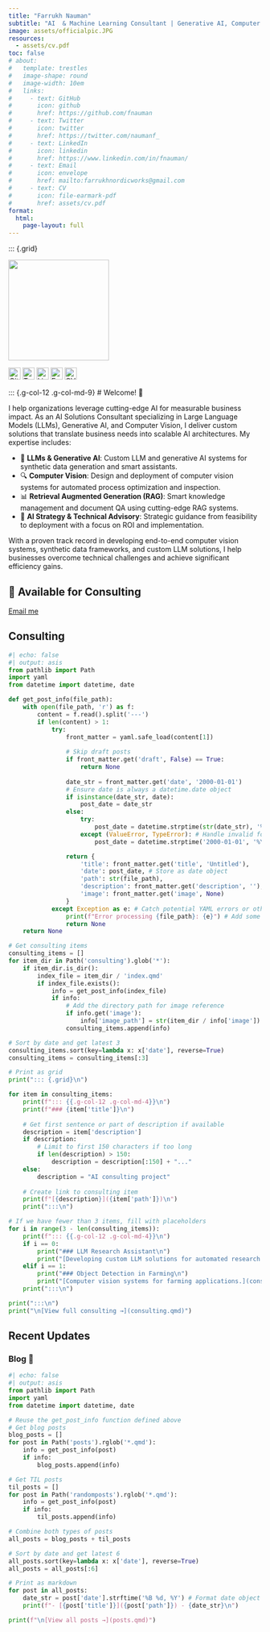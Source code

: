 ```yaml
---
title: "Farrukh Nauman" 
subtitle: "AI  & Machine Learning Consultant | Generative AI, Computer Vision & LLMs | PhD"
image: assets/officialpic.JPG
resources: 
  - assets/cv.pdf
toc: false
# about: 
#   template: trestles
#   image-shape: round
#   image-width: 10em
#   links:
#     - text: GitHub
#       icon: github
#       href: https://github.com/fnauman
#     - text: Twitter
#       icon: twitter
#       href: https://twitter.com/naumanf_
#     - text: LinkedIn
#       icon: linkedin
#       href: https://www.linkedin.com/in/fnauman/
#     - text: Email
#       icon: envelope
#       href: mailto:farrukhnordicworks@gmail.com
#     - text: CV
#       icon: file-earmark-pdf
#       href: assets/cv.pdf
format: 
  html: 
    page-layout: full
---
```


::: {.grid}

::: {.g-col-12 .g-col-md-3 .text-center}
![](assets/officialpic.JPG){.rounded-circle width=200px}

::: {.d-flex .justify-content-center .gap-3 .mt-3}
[![GitHub](https://raw.githubusercontent.com/FortAwesome/Font-Awesome/6.x/svgs/brands/github.svg){width=24px title="GitHub" .social-icon}](https://github.com/fnauman)
[![Twitter](https://raw.githubusercontent.com/FortAwesome/Font-Awesome/6.x/svgs/brands/twitter.svg){width=24px title="Twitter" .social-icon}](https://twitter.com/naumanf_)
[![LinkedIn](https://raw.githubusercontent.com/FortAwesome/Font-Awesome/6.x/svgs/brands/linkedin.svg){width=24px title="LinkedIn" .social-icon}](https://www.linkedin.com/in/fnauman/)
[![Email](https://raw.githubusercontent.com/FortAwesome/Font-Awesome/6.x/svgs/regular/envelope.svg){width=24px title="Email" .social-icon}](mailto:farrukhnordicworks@gmail.com)
[![CV](https://raw.githubusercontent.com/FortAwesome/Font-Awesome/6.x/svgs/regular/file-pdf.svg){width=24px title="Download CV" .social-icon}](assets/cv.pdf)
:::
:::


::: {.g-col-12 .g-col-md-9}
# Welcome! 👋

I help organizations leverage cutting-edge AI for measurable business impact. As an AI Solutions Consultant specializing in Large Language Models (LLMs), Generative AI, and Computer Vision, I deliver custom solutions that translate business needs into scalable AI architectures. My expertise includes:

- 🤖 **LLMs & Generative AI**: Custom LLM and generative AI systems for synthetic data generation and smart assistants.
- 🔍 **Computer Vision**: Design and deployment of computer vision systems for automated process optimization and inspection.
- 📊 **Retrieval Augmented Generation (RAG)**: Smart knowledge management and document QA using cutting-edge RAG systems.
- 💼 **AI Strategy & Technical Advisory**: Strategic guidance from feasibility to deployment with a focus on ROI and implementation.

With a proven track record in developing end-to-end computer vision systems, synthetic data frameworks, and custom LLM solutions, I help businesses overcome technical challenges and achieve significant efficiency gains.

::: {.callout-note appearance="simple"}
## 🤝 Available for Consulting
::: {.d-flex .gap-2 .mt-3}
<!-- [Schedule a consultation]{.btn .btn-primary} -->
<!-- Google Calendar Appointment Scheduling begin -->
<link href="https://calendar.google.com/calendar/scheduling-button-script.css" rel="stylesheet">
<script src="https://calendar.google.com/calendar/scheduling-button-script.js" async></script>
<script>
(function() {
  var target = document.currentScript;
  window.addEventListener('load', function() {
    calendar.schedulingButton.load({
      url: 'https://calendar.google.com/calendar/appointments/schedules/AcZssZ0xjpTUuITjAslR7WIdraRXZtoKunaB6T2a4CDnuELUAxjFiVx0LMelvbUOQcORHkONM6wbW-oV?gv=true',
      color: '#039BE5',
      label: 'Book an appointment',
      target,
    });
  });
})();
</script>
<!-- end Google Calendar Appointment Scheduling -->
[Email me](mailto:farrukhnordicworks@gmail.com){.btn .btn-outline-primary}
:::
:::

## Consulting {.mt-4}

```python
#| echo: false
#| output: asis
from pathlib import Path
import yaml
from datetime import datetime, date

def get_post_info(file_path):
    with open(file_path, 'r') as f:
        content = f.read().split('---')
        if len(content) > 1:
            try:
                front_matter = yaml.safe_load(content[1])
                
                # Skip draft posts
                if front_matter.get('draft', False) == True:
                    return None
                    
                date_str = front_matter.get('date', '2000-01-01')
                # Ensure date is always a datetime.date object
                if isinstance(date_str, date):
                    post_date = date_str
                else:
                    try:
                        post_date = datetime.strptime(str(date_str), '%Y-%m-%d').date()
                    except (ValueError, TypeError): # Handle invalid format or type
                        post_date = datetime.strptime('2000-01-01', '%Y-%m-%d').date()

                return {
                    'title': front_matter.get('title', 'Untitled'),
                    'date': post_date, # Store as date object
                    'path': str(file_path),
                    'description': front_matter.get('description', ''),
                    'image': front_matter.get('image', None)
                }
            except Exception as e: # Catch potential YAML errors or others
                print(f"Error processing {file_path}: {e}") # Add some logging
                return None
    return None

# Get consulting items
consulting_items = []
for item_dir in Path('consulting').glob('*'):
    if item_dir.is_dir():
        index_file = item_dir / 'index.qmd'
        if index_file.exists():
            info = get_post_info(index_file)
            if info:
                # Add the directory path for image reference
                if info.get('image'):
                    info['image_path'] = str(item_dir / info['image'])
                consulting_items.append(info)

# Sort by date and get latest 3
consulting_items.sort(key=lambda x: x['date'], reverse=True)
consulting_items = consulting_items[:3]

# Print as grid
print("::: {.grid}\n")

for item in consulting_items:
    print(f"::: {{.g-col-12 .g-col-md-4}}\n")
    print(f"### {item['title']}\n")
    
    # Get first sentence or part of description if available
    description = item['description']
    if description:
        # Limit to first 150 characters if too long
        if len(description) > 150:
            description = description[:150] + "..."
    else:
        description = "AI consulting project"
    
    # Create link to consulting item
    print(f"[{description}]({item['path']})\n")
    print(":::\n")

# If we have fewer than 3 items, fill with placeholders
for i in range(3 - len(consulting_items)):
    print(f"::: {{.g-col-12 .g-col-md-4}}\n")
    if i == 0:
        print("### LLM Research Assistant\n")
        print("[Developing custom LLM solutions for automated research report generation and analysis.](consulting.qmd)\n")
    elif i == 1:
        print("### Object Detection in Farming\n")
        print("[Computer vision systems for farming applications.](consulting.qmd)\n")
    print(":::\n")

print(":::\n")
print("\n[View full consulting →](consulting.qmd)")
```

## Recent Updates

::: {.grid}

::: {.g-col-12}
### Blog 📝

```python
#| echo: false
#| output: asis
from pathlib import Path
import yaml
from datetime import datetime, date

# Reuse the get_post_info function defined above
# Get blog posts
blog_posts = []
for post in Path('posts').rglob('*.qmd'):
    info = get_post_info(post)
    if info:
        blog_posts.append(info)

# Get TIL posts
til_posts = []
for post in Path('randomposts').rglob('*.qmd'):
    info = get_post_info(post)
    if info:
        til_posts.append(info)

# Combine both types of posts
all_posts = blog_posts + til_posts

# Sort by date and get latest 6
all_posts.sort(key=lambda x: x['date'], reverse=True)
all_posts = all_posts[:6]

# Print as markdown
for post in all_posts:
    date_str = post['date'].strftime('%B %d, %Y') # Format date object for printing
    print(f"- [{post['title']}]({post['path']}) - {date_str}\n")

print(f"\n[View all posts →](posts.qmd)")
```
:::

:::
